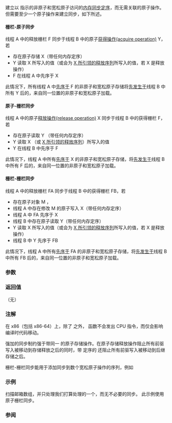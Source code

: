 {{cpp/title|atomic_thread_fence}}
{{cpp/thread/navbar}}
{{dcl begin}}
{{dcl header|atomic}}
{{dcl|since=c++11|1=
extern "C" void atomic_thread_fence( std::memory_order order ) noexcept;
}}
{{dcl end}}

建立以 {{tt|order}} 指示的非原子和宽松原子访问的[[cpp/atomic/memory_order|内存同步定序]]，而无需关联的原子操作。但需要至少一个原子操作来建立同步，如下所述。

====栅栏-原子同步====
线程 A 中的释放栅栏 F 同步于线程 B 中的原子[[cpp/atomic/memory_order|获得操作(acquire operation)]] Y，若

* 存在原子存储 X（带任何内存定序）
* Y 读取 X 所写入的值（或会为 [[cpp/atomic/memory_order|X 所引领的释放序列]]所写入的值，若 X 是释放操作）
* F 在线程 A 中先序于 X

此情况下，所有线程 A 中[[cpp/atomic/memory_order|先序于]] F 的非原子和宽松原子存储将[[cpp/atomic/memory_order|先发生于]]线程 B 中所有 Y 后的，来自同一位置的非原子和宽松原子加载。

====原子-栅栏同步====
线程 A 中的原子[[cpp/atomic/memory_order|释放操作(release operation)]] X 同步于线程 B 中的获得栅栏 F，若

* 存在原子读取 Y （带任何内存定序）
* Y 读取 X （或 [[cpp/atomic/memory_order|X 所引领的释放序列]]）所写入的值
* Y 在线程 B 中先序于 F

此情况下，线程 A 中所有[[cpp/atomic/memory_order|先序于]] X 的非原子和宽松原子存储，将[[cpp/atomic/memory_order|先发生于]]线程 B 中所有 F 后的，来自同一位置的非原子和宽松原子加载。

====栅栏-栅栏同步====
线程 A 中的释放栅栏 FA 同步于线程 B 中的获得栅栏 FB，若

* 存在原子对象 M ，
* 线程 A 中存在修改 M 的原子写入 X（带任何内存定序）
* 线程 A 中 FA 先序于 X
* 线程 B 中存在原子读取 Y（带任何内存定序）
* Y 读取 X 所写入的值（或会为 [[cpp/atomic/memory_order|X 所引领的释放序列]]所写入的值，若 X 是释放操作）
* 线程 B 中 Y 先序于 FB

此情况下，线程 A 中所有[[cpp/atomic/memory_order|先序于]] FA 的非原子和宽松原子存储，将[[cpp/atomic/memory_order|先发生于]]线程 B 中所有 FB 后的，来自同一位置的非原子和宽松原子加载。

===参数===
{{par begin}}
{{par | order |此栅栏所执行的内存定序}}
{{par end}} 

===返回值===
（无）

===注解===
在 x86（包括 x86-64）上，除了 {{c|std::atomic_thread_fence(std::memory_order_seq_cst)}} 之外，{{tt|atomic_thread_fence}} 函数不会发出 CPU 指令，而仅会影响编译时代码移动。

{{tt|atomic_thread_fence}} 强加的同步制约强于带同一 {{lc|std::memory_order}} 的原子存储操作。在原子存储释放操作阻止所有前驱写入被移动到存储释放之后的同时，带 {{c|std::memory_order_release}} 定序的 {{tt|atomic_thread_fence}} 还阻止所有前驱写入被移动到后继存储之后。

栅栏-栅栏同步能用于添加同步到数个宽松原子操作的序列，例如
{{source|1=
// 全局
std::string computation(int);
void print(std::string);

std::atomic&lt;int&gt; arr[3] = {-1, -1, -1};
std::string data[1000] // 非原子数据

// 线程 A，计算 3 个值
void ThreadA( int v0, int v1, int v2 )
{
//  assert(0 &lt;= v0, v1, v2 &lt; 1000);
    data[v0] = computation(v0);
    data[v1] = computation(v1);
    data[v2] = computation(v2);
    std::atomic_thread_fence(std::memory_order_release);
    std::atomic_store_explicit(&amp;arr[0], v0, std::memory_order_relaxed);
    std::atomic_store_explicit(&amp;arr[1], v1, std::memory_order_relaxed);
    std::atomic_store_explicit(&amp;arr[2], v2, std::memory_order_relaxed);
}

// 线程 B，打印已经计算的 0 与 3 之间的值。
void ThreadB()
{
    int v0 = std::atomic_load_explicit(&amp;arr[0], std::memory_order_relaxed);
    int v1 = std::atomic_load_explicit(&amp;arr[1], std::memory_order_relaxed);
    int v2 = std::atomic_load_explicit(&amp;arr[2], std::memory_order_relaxed);
    std::atomic_thread_fence(std::memory_order_acquire);
//  v0、v1、v2 可能全部或部分结果为 -1。
//  其他情况下读取非原子数据是安全的，因为栅栏：
    if (v0 != -1)
        print(data[v0]);
    if (v1 != -1)
        print(data[v1]);
    if (v2 != -1)
        print(data[v2]);
}
}}

===示例===
扫描邮箱数组，并只处理我们打算处理的一个，而无不必要的同步。
此示例使用原子栅栏同步。
{{source|1=
const int num_mailboxes = 32;
std::atomic&lt;int&gt; mailbox_receiver[num_mailboxes];
std::string mailbox_data[num_mailboxes];

// 写者线程更新非原子共享数据
// 然后更新 mailbox_receiver[i] 如下
mailbox_data[i] = ...;
std::atomic_store_explicit(&amp;mailbox_receiver[i], receiver_id, std::memory_order_release);

// 读者线程需要检查所有 mailbox[i]，但只需与一个同步
for (int i = 0; i &lt; num_mailboxes; ++i)
    if (std::atomic_load_explicit(&amp;mailbox_receiver[i],
        std::memory_order_relaxed) == my_id)
    {
        // 恰与一个写者同步
        std::atomic_thread_fence(std::memory_order_acquire);
        // 保证观测到 atomic_store_explicit()
        // 之前写者线程所做的任何事
        do_work(mailbox_data[i]);
    }
}}

===参阅===
{{dsc begin}}
{{dsc inc|cpp/atomic/dsc memory_order}}
{{dsc inc|cpp/atomic/dsc atomic_signal_fence}}
{{dsc see c|c/atomic/atomic_thread_fence}}
{{dsc end}}

{{langlinks|de|en|es|fr|it|ja|pt|ru}}